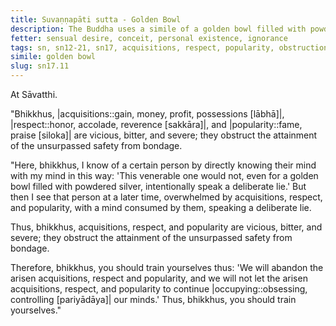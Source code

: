 ```yaml
---
title: Suvaṇṇapāti sutta - Golden Bowl
description: The Buddha uses a simile of a golden bowl filled with powdered silver to explain how acquisitions, respect, and popularity are vicious, bitter, and severe, obstructing the attainment of the unsurpassed safety from bondage.
fetter: sensual desire, conceit, personal existence, ignorance
tags: sn, sn12-21, sn17, acquisitions, respect, popularity, obstruction, golden bowl, powdered silver
simile: golden bowl
slug: sn17.11
---
```


At Sāvatthi.

"Bhikkhus, |acquisitions::gain, money, profit, possessions [lābhā]|, |respect::honor, accolade, reverence [sakkāra]|, and |popularity::fame, praise [siloka]| are vicious, bitter, and severe; they obstruct the attainment of the unsurpassed safety from bondage.

"Here, bhikkhus, I know of a certain person by directly knowing their mind with my mind in this way: 'This venerable one would not, even for a golden bowl filled with powdered silver, intentionally speak a deliberate lie.' But then I see that person at a later time, overwhelmed by acquisitions, respect, and popularity, with a mind consumed by them, speaking a deliberate lie.

Thus, bhikkhus, acquisitions, respect, and popularity are vicious, bitter, and severe; they obstruct the attainment of the unsurpassed safety from bondage.

Therefore, bhikkhus, you should train yourselves thus: 'We will abandon the arisen acquisitions, respect and popularity, and we will not let the arisen acquisitions, respect, and popularity to continue |occupying::obsessing, controlling [pariyādāya]| our minds.' Thus, bhikkhus, you should train yourselves."